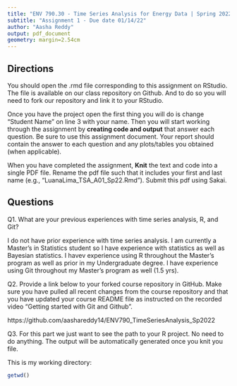 ```yaml
---
title: "ENV 790.30 - Time Series Analysis for Energy Data | Spring 2022"
subtitle: "Assignment 1 - Due date 01/14/22"
author: "Aasha Reddy"
output: pdf_document
geometry: margin=2.54cm
---
```


## Directions

You should open the .rmd file corresponding to this assignment on RStudio. The file is available on our class repository on Github. And to do so you will need to fork our repository and link it to your RStudio.  

Once you have the project open the first thing you will do is change "Student Name" on line 3 with your name. 
Then you will start working through the assignment by  **creating code and output** that answer each question. Be sure to use this assignment document. Your report should contain the answer to each question and any plots/tables you obtained (when applicable).

When you have completed the assignment, **Knit** the text and code into a single PDF file. Rename the pdf file such that it includes your first and last name (e.g., "LuanaLima_TSA_A01_Sp22.Rmd"). Submit this pdf using Sakai. 

## Questions

Q1. What are your previous experiences with time series analysis, R, and Git? 

I do not have prior experience with time series analysis. I am currently a Master's in Statistics student so I have experience with statistics as well as Bayesian statistics. I havev experience using R throughout the Master's program as well as prior in my Undergraduate degree. I have experience using Git throughout my Master's program as well (1.5 yrs).


Q2. Provide a link below to your forked course repository in GitHub. Make sure you have pulled all recent changes from the course repository and that you have updated your course README file as instructed on the recorded video "Getting started with Git and Github". 

https://github.com/aashareddy14/ENV790_TimeSeriesAnalysis_Sp2022

Q3. For this part we just want to see the path to your R project. No need to do anything. The output will be automatically generated once you knit you file. 

This is my working directory:

\scriptsize

```r
getwd()
```

\normalsize 
